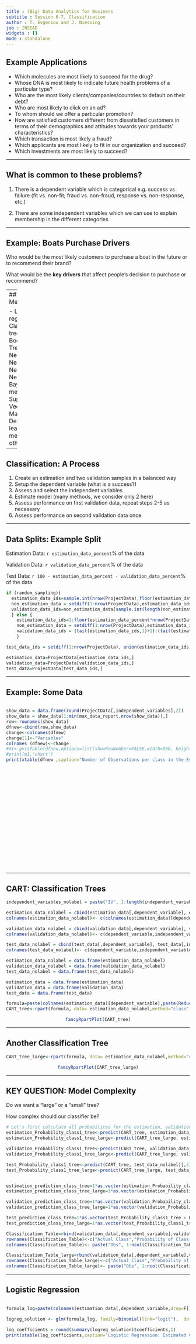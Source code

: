 ```yaml
---
title : (Big) Data Analytics for Business
subtitle : Session 6-7, Classification
author : T. Evgeniou and J. Niessing
job : INSEAD
widgets : []
mode : standalone 
---
```


## Example Applications

- Which molecules are most likely to succeed for the drug?
- Whose DNA is most likely to indicate future health problems of a particular type?
- Who are the most likely clients/companies/countries to default on their debt?
- Who are most likely to click on an ad? 
- To whom should we offer a particular promotion?
- How are satisfied customers different from dissatisfied customers in terms of their demographics and attitudes towards your products’ characteristics?
- Which transaction is most likely a fraud?
- Which applicants are most likely to fit in our organization and succeed?
- Which investments are most likely to succeed?

---

## What is common to these problems?

1. There is a dependent variable which is categorical e.g. success vs failure (fit vs. non-fit; fraud vs. non-fraud, response vs. non-response, etc.)

2. There are some independent variables which we can use to explain membership in the different categories

---

## Example: Boats Purchase Drivers

Who would be the most likely customers to purchase a boat in the future or to recommend their brand?

What would be the **key drivers** that affect people's decision to purchase or recommend?

---
## Various Methods

- Logistic regression
- Classification trees
- Boosted Trees
- Nearest Neighbors
- Neural Networks
- Bayesian methods
- Support Vector Machines
- Deep learning methods
- others...

---


## Classification: A Process

1. Create an estimation and two validation samples in a balanced way 
2. Setup the dependent variable (what is a success?)
3. Assess and select the independent variables
4. Estimate model (many methods, we consider only 2 here)
5. Assess performance on first validation data, repeat steps 2-5 as necessary
6. Assess performance on second validation data once

---

## Data Splits: Example Split

Estimation Data: `r estimation_data_percent`% of the data

Validation Data: `r validation_data_percent`% of the data

Test Data: `r 100 - estimation_data_percent - validation_data_percent`% of the data

```r

if (random_sampling){
  estimation_data_ids=sample.int(nrow(ProjectData),floor(estimation_data_percent*nrow(ProjectData)/100))
  non_estimation_data = setdiff(1:nrow(ProjectData),estimation_data_ids)
  validation_data_ids=non_estimation_data[sample.int(length(non_estimation_data), floor(validation_data_percent/(validation_data_percent+test_data_percent)*length(non_estimation_data)))]
  } else {
    estimation_data_ids=1:floor(estimation_data_percent*nrow(ProjectData)/100)
    non_estimation_data = setdiff(1:nrow(ProjectData),estimation_data_ids)
    validation_data_ids = (tail(estimation_data_ids,1)+1):(tail(estimation_data_ids,1) + floor(validation_data_percent/(validation_data_percent+test_data_percent)*length(non_estimation_data)))
    }

test_data_ids = setdiff(1:nrow(ProjectData), union(estimation_data_ids,validation_data_ids))

estimation_data=ProjectData[estimation_data_ids,]
validation_data=ProjectData[validation_data_ids,]
test_data=ProjectData[test_data_ids,]
```

---

## Example: Some Data
<style>
.wrapper{


width: 100%;

overflow-x: scroll;

}
.wrapper1{

height:450px;
overflow-y: scroll;
}
</style>
<div class="wrapper wrapper1">
```r
show_data = data.frame(round(ProjectData[,independent_variables],2))
show_data = show_data[1:min(max_data_report,nrow(show_data)),]
row<-rownames(show_data)
dfnew<-cbind(row,show_data)
change<-colnames(dfnew)
change[1]<-"Variables"
colnames (dfnew)<-change
#m1<-gvisTable(dfnew,options=list(showRowNumber=FALSE,width=960, height=440,allowHTML=TRUE,page='disable'))
#print(m1,'chart')
print(xtable(dfnew ,caption="Number of Observations per class in the Estimation Sample", digits=1,),type="html",html.table.attributes = "class='table table-striped table-hover table-bordered'",caption.placement="top",comment = FALSE,include.rownames = TRUE)
```
</div>

---

## CART: Classification Trees


```r

independent_variables_nolabel = paste("IV", 1:length(independent_variables), sep="")

estimation_data_nolabel = cbind(estimation_data[,dependent_variable], estimation_data[,independent_variables])
colnames(estimation_data_nolabel)<- c(colnames(estimation_data)[dependent_variable],independent_variables_nolabel)

validation_data_nolabel = cbind(validation_data[,dependent_variable], validation_data[,independent_variables])
colnames(validation_data_nolabel)<- c(dependent_variable,independent_variables_nolabel)

test_data_nolabel = cbind(test_data[,dependent_variable], test_data[,independent_variables])
colnames(test_data_nolabel)<- c(dependent_variable,independent_variables_nolabel)

estimation_data_nolabel = data.frame(estimation_data_nolabel)
validation_data_nolabel = data.frame(validation_data_nolabel)
test_data_nolabel = data.frame(test_data_nolabel)

estimation_data = data.frame(estimation_data)
validation_data = data.frame(validation_data)
test_data = data.frame(test_data)

```
<center>
```r
formula=paste(colnames(estimation_data)[dependent_variable],paste(Reduce(paste,sapply(head(independent_variables_nolabel,-1), function(i) paste(i,"+",sep=""))),tail(independent_variables_nolabel,1),sep=""),sep="~")
CART_tree<-rpart(formula, data= estimation_data_nolabel,method="class", control=CART_control)

fancyRpartPlot(CART_tree)
```
</center>

---

## Another Classification Tree

<center>
```r
CART_tree_large<-rpart(formula, data= estimation_data_nolabel,method="class", control=rpart.control(cp = 0.005))

fancyRpartPlot(CART_tree_large)
```
</center>

---

## KEY QUESTION: Model Complexity

Do we want a "large" or a "small" tree? 

How complex should our classifier be?


```r
# Let's first calculate all probabilites for the estimation, validation, and test data
estimation_Probability_class1_tree<-predict(CART_tree, estimation_data_nolabel)[,2]
estimation_Probability_class1_tree_large<-predict(CART_tree_large, estimation_data_nolabel)[,2]

validation_Probability_class1_tree<-predict(CART_tree, validation_data_nolabel)[,2]
validation_Probability_class1_tree_large<-predict(CART_tree_large, validation_data_nolabel)[,2]

test_Probability_class1_tree<-predict(CART_tree, test_data_nolabel)[,2]
test_Probability_class1_tree_large<-predict(CART_tree_large, test_data_nolabel)[,2]


estimation_prediction_class_tree=1*as.vector(estimation_Probability_class1_tree > Probability_Threshold)
estimation_prediction_class_tree_large=1*as.vector(estimation_Probability_class1_tree_large > Probability_Threshold)

validation_prediction_class_tree=1*as.vector(validation_Probability_class1_tree > Probability_Threshold)
validation_prediction_class_tree_large=1*as.vector(validation_Probability_class1_tree_large > Probability_Threshold)

test_prediction_class_tree=1*as.vector(test_Probability_class1_tree > Probability_Threshold)
test_prediction_class_tree_large=1*as.vector(test_Probability_class1_tree_large > Probability_Threshold)

```

```r

Classification_Table=rbind(validation_data[,dependent_variable],validation_Probability_class1_tree)
rownames(Classification_Table)<-c("Actual Class","Probability of Class 1")
colnames(Classification_Table)<- paste("Obs", 1:ncol(Classification_Table), sep=" ")

Classification_Table_large=rbind(validation_data[,dependent_variable],validation_Probability_class1_tree)
rownames(Classification_Table_large)<-c("Actual Class","Probability of Class 1")
colnames(Classification_Table_large)<- paste("Obs", 1:ncol(Classification_Table_large), sep=" ")

```

---

## Logistic Regression

<style>
.wrapper{
            
            
            width: 100%;
           
            overflow-x: scroll;
             
          }
.wrapper1{
            
           height:400px;
             overflow-y: scroll;
          }
</style>
<div class="wrapper wrapper1">
```r

formula_log=paste(colnames(estimation_data[,dependent_variable,drop=F]),paste(Reduce(paste,sapply(head(independent_variables,-1), function(i) paste(colnames(estimation_data)[i],"+",sep=""))),colnames(estimation_data)[tail(independent_variables,1)],sep=""),sep="~")

logreg_solution <- glm(formula_log, family=binomial(link="logit"),  data=estimation_data)

log_coefficients = round(summary(logreg_solution)$coefficients,1)
print(xtable(log_coefficients,caption="Logistic Regression: Estimated Coefficients" , digits=1,),type="html",html.table.attributes = "class='table table-striped table-hover table-bordered'",caption.placement="top",comment = FALSE,include.rownames = TRUE)

```
</div>

```r
# Let's get the probabilities for the 3 types of data again
estimation_Probability_class1_log<-predict(logreg_solution, type="response", newdata=estimation_data[,independent_variables])
validation_Probability_class1_log<-predict(logreg_solution, type="response", newdata=validation_data[,independent_variables])
test_Probability_class1_log<-predict(logreg_solution, type="response", newdata=test_data[,independent_variables])

estimation_prediction_class_log=1*as.vector(estimation_Probability_class1_log > Probability_Threshold)
validation_prediction_class_log=1*as.vector(validation_Probability_class1_log > Probability_Threshold)
test_prediction_class_log=1*as.vector(test_Probability_class1_log > Probability_Threshold)

```

---

## Drivers Analysis

<style>
.wrapper{
            
            
            width: 100%;
           
            overflow-x: scroll;
             
          }
.wrapper1{
            
           height:400px;
             overflow-y: scroll;
          }
</style>
<div class="wrapper wrapper1">
```r
log_importance = tail(log_coefficients[,"z value", drop=F],-1) # remove the intercept
log_importance = log_importance/max(abs(log_importance))

tree_importance = CART_tree$variable.importance
tree_ordered_drivers = as.numeric(gsub("\\IV"," ",names(CART_tree$variable.importance)))
tree_importance_final = rep(0,length(independent_variables))
tree_importance_final[tree_ordered_drivers] <- tree_importance
tree_importance_final <- tree_importance_final/max(abs(tree_importance_final))
tree_importance_final <- tree_importance_final*sign(log_importance)

large_tree_importance = CART_tree_large$variable.importance
large_tree_ordered_drivers = as.numeric(gsub("\\IV"," ",names(CART_tree_large$variable.importance)))
large_tree_importance_final = rep(0,length(independent_variables))
large_tree_importance_final[large_tree_ordered_drivers] <- large_tree_importance
large_tree_importance_final <- large_tree_importance_final/max(abs(large_tree_importance_final))
large_tree_importance_final <- large_tree_importance_final*sign(log_importance)

Importance_table <- cbind(tree_importance_final,large_tree_importance_final, log_importance)
colnames(Importance_table) <- c("CART 1", "CART 2", "Logistic Regr.")
rownames(Importance_table) <- rownames(log_importance)
## printing the result in a clean-slate table
cat(renderHeatmapX(Importance_table, border=1, center = 0, minvalue = 0))
```
</div>

---

## Hit Ratio: Validation Data
<div class="row">
<div class="col-md-6">
```r
validation_actual=validation_data[,dependent_variable]
validation_predictions = rbind(validation_prediction_class_tree,
                               validation_prediction_class_tree_large,
                               validation_prediction_class_log)
validation_hit_rates = rbind(
  100*sum(validation_prediction_class_tree==validation_actual)/length(validation_actual), 
  100*sum(validation_prediction_class_tree_large==validation_actual)/length(validation_actual), 
  100*sum(validation_prediction_class_log==validation_actual)/length(validation_actual)
  )
colnames(validation_hit_rates) <- "Hit Ratio"
rownames(validation_hit_rates) <- c("First CART", "Second CART", "Logistic Regression")

print(xtable(validation_hit_rates ,caption="Validation Data Hit Ratios for different classifiers tested", digits=1,),type="html",html.table.attributes = "class='table table-striped table-hover table-bordered'",caption.placement="top",comment = FALSE,include.rownames = TRUE)

```
</div>
</div>

---

## Hit Ratio: Estimation Data
<div class="row">
<div class="col-md-6">
```r
estimation_actual=estimation_data[,dependent_variable]
estimation_predictions = rbind(estimation_prediction_class_tree,
                               estimation_prediction_class_tree_large,
                               estimation_prediction_class_log)
estimation_hit_rates = rbind(
  100*sum(estimation_prediction_class_tree==estimation_actual)/length(estimation_actual), 
  100*sum(estimation_prediction_class_tree_large==estimation_actual)/length(estimation_actual), 
  100*sum(estimation_prediction_class_log==estimation_actual)/length(estimation_actual)
  )
colnames(estimation_hit_rates) <- "Hit Ratio"
rownames(estimation_hit_rates) <- c("First CART", "Second CART", "Logistic Regression")

print(xtable(estimation_hit_rates ,caption="Estimation Data Hit Ratios for different classifiers tested", digits=1,),type="html",html.table.attributes = "class='table table-striped table-hover table-bordered'",caption.placement="top",comment = FALSE,include.rownames = TRUE)
```
</div>
</div>

---

## Fit versus Prediction

Should the performance of our model be similar in the estimation and validation data? 

How about when we deploy the model?

Why should performance be different? Why should it not? What can we do about it?


---

## Hit Ratios: Test Data for best validation hit rate method
<div class="row">
<div class="col-md-6">
```r
test_actual=test_data[,dependent_variable]
test_predictions = rbind(test_prediction_class_tree,
                         test_prediction_class_tree_large,
                         test_prediction_class_log)
test_hit_rates = rbind(
  100*sum(test_prediction_class_tree==test_actual)/length(test_actual), 
  100*sum(test_prediction_class_tree_large==test_actual)/length(test_actual), 
  100*sum(test_prediction_class_log==test_actual)/length(test_actual)
  )
colnames(test_hit_rates) <- "Hit Ratio"
rownames(test_hit_rates) <- c("First CART", "Second CART", "Logistic Regression")

print(xtable(test_hit_rates ,caption="Test Data Hit Ratios for different classifiers tested", digits=1,),type="html",html.table.attributes = "class='table table-striped table-hover table-bordered'",caption.placement="top",comment = FALSE,include.rownames = TRUE)

```
</div>
</div>

---

## Confusion Matrix: Test Data
<div class="row">
<div class="col-md-6">
```r
test_prediction_best = test_predictions[which.max(validation_hit_rates),]
conf_matrix = matrix(rep(0,4),ncol=2)
conf_matrix[1,1]<- 100*sum(test_prediction_best*test_data[,dependent_variable])/sum(test_data[,dependent_variable])
conf_matrix[1,2]<- 100*sum((!test_prediction_best)*test_data[,dependent_variable])/sum(test_data[,dependent_variable])
conf_matrix[2,1]<- 100*sum((!test_prediction_best)*(!test_data[,dependent_variable]))/sum((!test_data[,dependent_variable]))
conf_matrix[2,2]<- 100*sum((test_prediction_best)*(!test_data[,dependent_variable]))/sum((!test_data[,dependent_variable]))
conf_matrix = round(conf_matrix,2)

colnames(conf_matrix) <- c("Predicted 1", "Predicted 0")
rownames(conf_matrix) <- c("Actual 1", "Actual 0")

print(xtable(conf_matrix ,caption="Confusion Matrix for test data", digits=1,),type="html",html.table.attributes = "class='table table-striped table-hover table-bordered'",caption.placement="top",comment = FALSE)
```
</div>
</div>

---

## ROC Curves: Test Data

(black: CART 1; red: CART 2; blue: logistic regression):


```r

test_actual_class <- as.numeric(test_data[,dependent_variable])

pred_tree_test <- prediction(test_Probability_class1_tree, test_actual_class)
pred_tree_large_test <- prediction(test_Probability_class1_tree_large, test_actual_class)
pred_log_test <- prediction(test_Probability_class1_log, test_actual_class)
```


```r
plot(performance(pred_tree_large_test, "tpr", "fpr"), col="red", lty=1, add=FALSE)
grid()
par(new=TRUE)
plot(performance(pred_log_test, "tpr", "fpr"), col="blue", lty=1, add=FALSE)
par(new=TRUE)
plot(performance(pred_tree_test, "tpr", "fpr"),  lty=1, add=FALSE, main="ROC Curve")
par(new=FALSE)

```

---

## Lift Curves: Test Data


<style>
.wrapper{
            
            
            width: 100%;
           
            overflow-x: scroll;
             
          }
.wrapper1{
            
           height:450px;
             overflow-y: scroll;
          }
</style>
<div class="wrapper wrapper1">

```r
test_actual<- test_data[,dependent_variable]
all1s = sum(test_actual)

probs = test_Probability_class1_tree
xaxis = sort(unique(c(0,1,probs)), decreasing = TRUE)
res = 100*Reduce(cbind,lapply(xaxis, function(prob){
  useonly = which(probs >= 1-prob)
  c(length(useonly)/length(test_actual), sum(test_actual[useonly])/all1s) 
  }))
xaxis = res[1,]; yaxis = res[2,]
names(xaxis)<- NULL; names(yaxis) <- NULL
frame<-cbind(xaxis,yaxis)
frame<-as.data.frame(frame)
LineFrame   <- gvisLineChart(frame, xvar=c("xaxis"), yvar="yaxis", options=list(title='Lift Curve for test data CART', legend="right", width=600, height=400, hAxis="{title:'Percent of data', titleTextStyle:{color:'black'}}", vAxes="[{title:' Percent of Class 1'}]",  series="[{color:'green',pointSize:3, targetAxisIndex: 0}]"))
print(LineFrame,'chart')

probs = test_Probability_class1_tree_large
xaxis = sort(unique(c(0,1,probs)), decreasing = TRUE)
res = 100*Reduce(cbind,lapply(xaxis, function(prob){
  useonly = which(probs >= 1-prob)
  c(length(useonly)/length(test_actual), sum(test_actual[useonly])/all1s) 
  }))
xaxis = res[1,]; yaxis = res[2,]
names(xaxis)<- NULL; names(yaxis) <- NULL
frame<-cbind(xaxis,yaxis)
frame<-as.data.frame(frame)
LineFrame1   <- gvisLineChart(frame, xvar=c("xaxis"), yvar="yaxis", options=list(title='Lift Curve for test data CART large', legend="right", width=600, height=400, hAxis="{title:'Percent of data', titleTextStyle:{color:'black'}}", vAxes="[{title:'Percent of Class 1'}]",  series="[{color:'green',pointSize:3, targetAxisIndex: 0}]"))
print(LineFrame1,'chart')

probs = test_Probability_class1_log
xaxis = sort(unique(c(0,1,probs)), decreasing = TRUE)
res = 100*Reduce(cbind,lapply(xaxis, function(prob){
  useonly = which(probs >= 1-prob)
  c(length(useonly)/length(test_actual), sum(test_actual[useonly])/all1s) 
  }))
xaxis = res[1,]; yaxis = res[2,]
names(xaxis)<- NULL; names(yaxis) <- NULL
frame<-cbind(xaxis,yaxis)
frame<-as.data.frame(frame)
LineFrame2  <- gvisLineChart(frame, xvar=c("xaxis"), yvar="yaxis", options=list(title='Lift Curve for test data CART large', legend="right", width=600, height=400, hAxis="{title:'Percent of data', titleTextStyle:{color:'black'}}", vAxes="[{title:'Percent of Class 1'}]",  series="[{color:'green',pointSize:3, targetAxisIndex: 0}]"))
print(LineFrame2,'chart')

```
</div>

---

## Profit Matrix
<div class="row">
<div class="col-md-6">
```r

print(xtable(Profit_Matrix ,caption="Assumed Profits and Costs", digits=1,),type="html",html.table.attributes = "class='table table-striped table-hover table-bordered'",caption.placement="top",comment = FALSE,include.rownames = TRUE)

```
</div>
</div>

---

## Profit Curves: Test Data

<style>
.wrapper{
            
            
            width: 100%;
           
            overflow-x: scroll;
             
          }
.wrapper1{
            
           height:450px;
             overflow-y: scroll;
          }
</style>
<div class="wrapper wrapper1">

```r
actual_class<- test_data[,dependent_variable]

probs = test_Probability_class1_tree
xaxis = sort(unique(c(0,1,probs)), decreasing = TRUE)
res = Reduce(cbind,lapply(xaxis, function(prob){
  useonly = which(probs >= prob)
  predict_class = 1*(probs >= prob)
  theprofit = Profit_Matrix[1,1]*sum(predict_class==1 & actual_class ==1)+
    Profit_Matrix[1,2]*sum(predict_class==0 & actual_class ==1)+
    Profit_Matrix[2,1]*sum(predict_class==1 & actual_class ==0)+
    Profit_Matrix[2,2]*sum(predict_class==0 & actual_class ==0)
  
  c(100*length(useonly)/length(actual_class), theprofit) 
  }))
xaxis = res[1,]; yaxis = res[2,]
names(xaxis)<- NULL; names(yaxis) <- NULL
frame<-cbind(xaxis,yaxis)
frame<-as.data.frame(frame)
LineFramev1   <- gvisLineChart(frame, xvar=c("xaxis"), yvar="yaxis", options=list(title='Profit Curve for test data CART 1', legend="right", width=600, height=600, hAxis="{title:'Percent Selected', titleTextStyle:{color:'black'}}", vAxes="[{title:'Estimated Profit'}]",  series="[{color:'green',pointSize:3, targetAxisIndex: 0}]"))
print(LineFramev1,'chart')

probs = test_Probability_class1_tree_large
xaxis = sort(unique(c(0,1,probs)), decreasing = TRUE)
res = Reduce(cbind,lapply(xaxis, function(prob){
  useonly = which(probs >= prob)
  predict_class = 1*(probs >= prob)
  theprofit = Profit_Matrix[1,1]*sum(predict_class==1 & actual_class ==1)+
    Profit_Matrix[1,2]*sum(predict_class==0 & actual_class ==1)+
    Profit_Matrix[2,1]*sum(predict_class==1 & actual_class ==0)+
    Profit_Matrix[2,2]*sum(predict_class==0 & actual_class ==0)
  
  c(100*length(useonly)/length(actual_class), theprofit) 
  }))
xaxis = res[1,]; yaxis = res[2,]
names(xaxis)<- NULL; names(yaxis) <- NULL
frame<-cbind(xaxis,yaxis)
frame<-as.data.frame(frame)
LineFramev2   <- gvisLineChart(frame, xvar=c("xaxis"), yvar="yaxis", options=list(title='Profit Curve for test data CART 2', legend="right", width=600, height=400, hAxis="{title:'Percent Selected', titleTextStyle:{color:'black'}}", vAxes="[{title:'Estimated Profit'}]",  series="[{color:'green',pointSize:3, targetAxisIndex: 0}]"))
print(LineFramev2,'chart')

probs = test_Probability_class1_log
xaxis = sort(unique(c(0,1,probs)), decreasing = TRUE)
res = Reduce(cbind,lapply(xaxis, function(prob){
  useonly = which(probs >= prob)
  predict_class = 1*(probs >= prob)
  theprofit = Profit_Matrix[1,1]*sum(predict_class==1 & actual_class ==1)+
    Profit_Matrix[1,2]*sum(predict_class==0 & actual_class ==1)+
    Profit_Matrix[2,1]*sum(predict_class==1 & actual_class ==0)+
    Profit_Matrix[2,2]*sum(predict_class==0 & actual_class ==0)
  
  c(100*length(useonly)/length(actual_class), theprofit) 
  }))
xaxis = res[1,]; yaxis = res[2,]
names(xaxis)<- NULL; names(yaxis) <- NULL
frame<-cbind(xaxis,yaxis)
frame<-as.data.frame(frame)
LineFramev3   <- gvisLineChart(frame, xvar=c("xaxis"), yvar="yaxis", options=list(title='Profit Curve for test data logistic regression', legend="right", width=600, height=400, hAxis="{title:'Percent Selected', titleTextStyle:{color:'black'}}", vAxes="[{title:'Estimated Profit'}]",  series="[{color:'green',pointSize:3, targetAxisIndex: 0}]"))
print(LineFramev3,'chart')
```
</div>

---

## Segment Specific Drivers Analysis


What if we do the same analysis but for each segment separately? 

Does it make sense to do so? Why?

---

## Segment Specific Drivers Analysis

<style>
.wrapper{
            
            
            width: 100%;
           
            overflow-x: scroll;
             
          }
.wrapper1{
            
           height:400px;
             overflow-y: scroll;
          }
</style>
<div class="wrapper wrapper1">
```r
numb_clusters_used = 5

cluster_file = paste(paste(local_directory,"data", sep="/"),paste(paste(datafile_name,paste("cluster",numb_clusters_used,sep="") , sep="_"), "csv", sep="."), sep="/")

cluster_ids <- read.csv(cluster_file, sep=",", dec=".") # this contains only the matrix ProjectData
cluster_ids <- data.matrix(cluster_ids)
cluster_ids = cluster_ids[,2]

actual_class<- test_data[,dependent_variable]
probs_tree = 0*test_Probability_class1_tree
probs_tree_large = 0*test_Probability_class1_tree_large
probs_log = 0*test_Probability_class1_log
Log_Drivers = NULL

for (i in sort(unique(cluster_ids))){
  useonly = which(cluster_ids==i)
  if (length(useonly) >= min_segment){
    
    test_ids_used = intersect(test_data_ids,useonly)
    probs_to_fill = which(sapply(test_data_ids, function(i) sum(test_ids_used==i)) !=0)
    estimation_data_clus=ProjectData[intersect(estimation_data_ids,useonly) ,]
    test_data_clus=ProjectData[intersect(test_data_ids,useonly),]
    
    ###
    estimation_data_clus_nolabel = cbind(estimation_data_clus[,dependent_variable], estimation_data_clus[,independent_variables])
    colnames(estimation_data_clus_nolabel)<- c(colnames(estimation_data_clus)[dependent_variable],independent_variables_nolabel)
    
    test_data_clus_nolabel = cbind(test_data_clus[,dependent_variable], test_data_clus[,independent_variables])
    colnames(test_data_clus_nolabel)<- c(dependent_variable,independent_variables_nolabel)
    
    estimation_data_clus = data.frame(estimation_data_clus)
    test_data_clus = data.frame(test_data_clus)
    estimation_data_clus_nolabel = data.frame(estimation_data_clus_nolabel)
    test_data_clus_nolabel = data.frame(test_data_clus_nolabel)
    ###
    
    CART_tree<-rpart(formula, data= estimation_data_clus_nolabel,method="class", control=CART_control)    
    CART_tree_large<-rpart(formula, data= estimation_data_clus_nolabel,method="class", control=rpart.control(cp = 0.005))
    logreg_solution <- glm(formula_log, family=binomial(link="logit"), data=estimation_data_clus)
    
    #####
    
    test_Probability_class1_tree<-predict(CART_tree, test_data_clus_nolabel)[,2]
    test_Probability_class1_tree_large<-predict(CART_tree_large, test_data_clus_nolabel)[,2]
    test_Probability_class1_log<-predict(logreg_solution, type="response", newdata=test_data_clus[,independent_variables])
    
    #######
    probs_tree[probs_to_fill] <- test_Probability_class1_tree
    probs_tree_large[probs_to_fill] <- test_Probability_class1_tree
    probs_log[probs_to_fill] <- test_Probability_class1_log
    
    
    log_coefficients = round(summary(logreg_solution)$coefficients,1)
    Log_Drivers_segment = tail(log_coefficients[,"z value", drop=F],-1) # remove the intercept
    Log_Drivers_segment = Log_Drivers_segment/max(abs(Log_Drivers_segment))
    
    tree_importance = CART_tree$variable.importance
    tree_ordered_drivers = as.numeric(gsub("\\IV"," ",names(CART_tree$variable.importance)))
    tree_importance_final = rep(0,length(independent_variables))
    tree_importance_final[tree_ordered_drivers] <- tree_importance
    tree_importance_final <- tree_importance_final/max(abs(tree_importance_final))
    tree_importance_final <- tree_importance_final*sign(Log_Drivers_segment)
    
    #Log_Drivers = cbind(Log_Drivers,tree_importance_final)
    Log_Drivers = cbind(Log_Drivers,Log_Drivers_segment)
    
    
    }
  }
colnames(Log_Drivers) <- paste("Segment", 1:length(unique(cluster_ids)), sep = " ")
cat(renderHeatmapX(tail(Log_Drivers,-1), border=1, center = 0, minvalue = 0))

```
</div>


---

## Segment Specific Profit Curves: Test Data

Expected revenues can increase by 15% in this case: Is that a good number?

<style>
.wrapper{
            
            
            width: 100%;
           
            overflow-x: scroll;
             
          }
.wrapper1{
            
           height:450px;
             overflow-y: scroll;
          }
</style>
<div class="wrapper wrapper1">

```r
actual_class<- test_data[,dependent_variable]

probs = probs_tree
xaxis = sort(unique(c(0,1,probs)), decreasing = TRUE)
res = Reduce(cbind,lapply(xaxis, function(prob){
  useonly = which(probs >= prob)
  predict_class = 1*(probs >= prob)
  theprofit = Profit_Matrix[1,1]*sum(predict_class==1 & actual_class ==1)+
    Profit_Matrix[1,2]*sum(predict_class==0 & actual_class ==1)+
    Profit_Matrix[2,1]*sum(predict_class==1 & actual_class ==0)+
    Profit_Matrix[2,2]*sum(predict_class==0 & actual_class ==0)
  
  c(100*length(useonly)/length(actual_class), theprofit) 
  }))
xaxis = res[1,]; yaxis = res[2,]
names(xaxis)<- NULL; names(yaxis) <- NULL
frame<-cbind(xaxis,yaxis)
frame<-as.data.frame(frame)
LineFramev1   <- gvisLineChart(frame, xvar=c("xaxis"), yvar="yaxis", options=list(title='Profit Curve for test data CART 1', legend="right", width=600, height=600, hAxis="{title:'Percent Selected', titleTextStyle:{color:'black'}}", vAxes="[{title:'Estimated Profit'}]",  series="[{color:'green',pointSize:3, targetAxisIndex: 0}]"))
print(LineFramev1,'chart')

probs = probs_tree_large
xaxis = sort(unique(c(0,1,probs)), decreasing = TRUE)
res = Reduce(cbind,lapply(xaxis, function(prob){
  useonly = which(probs >= prob)
  predict_class = 1*(probs >= prob)
  theprofit = Profit_Matrix[1,1]*sum(predict_class==1 & actual_class ==1)+
    Profit_Matrix[1,2]*sum(predict_class==0 & actual_class ==1)+
    Profit_Matrix[2,1]*sum(predict_class==1 & actual_class ==0)+
    Profit_Matrix[2,2]*sum(predict_class==0 & actual_class ==0)
  
  c(100*length(useonly)/length(actual_class), theprofit) 
  }))
xaxis = res[1,]; yaxis = res[2,]
names(xaxis)<- NULL; names(yaxis) <- NULL
frame<-cbind(xaxis,yaxis)
frame<-as.data.frame(frame)
LineFramev2   <- gvisLineChart(frame, xvar=c("xaxis"), yvar="yaxis", options=list(title='Profit Curve for test data CART 2', legend="right", width=600, height=400, hAxis="{title:'Percent Selected', titleTextStyle:{color:'black'}}", vAxes="[{title:'Estimated Profit'}]",  series="[{color:'green',pointSize:3, targetAxisIndex: 0}]"))
print(LineFramev2,'chart')

probs = probs_log
xaxis = sort(unique(c(0,1,probs)), decreasing = TRUE)
res = Reduce(cbind,lapply(xaxis, function(prob){
  useonly = which(probs >= prob)
  predict_class = 1*(probs >= prob)
  theprofit = Profit_Matrix[1,1]*sum(predict_class==1 & actual_class ==1)+
    Profit_Matrix[1,2]*sum(predict_class==0 & actual_class ==1)+
    Profit_Matrix[2,1]*sum(predict_class==1 & actual_class ==0)+
    Profit_Matrix[2,2]*sum(predict_class==0 & actual_class ==0)
  
  c(100*length(useonly)/length(actual_class), theprofit) 
  }))
xaxis = res[1,]; yaxis = res[2,]
names(xaxis)<- NULL; names(yaxis) <- NULL
frame<-cbind(xaxis,yaxis)
frame<-as.data.frame(frame)
LineFramev3   <- gvisLineChart(frame, xvar=c("xaxis"), yvar="yaxis", options=list(title='Profit Curve for test data logistic regression', legend="right", width=600, height=400, hAxis="{title:'Percent Selected', titleTextStyle:{color:'black'}}", vAxes="[{title:'Estimated Profit'}]",  series="[{color:'green',pointSize:3, targetAxisIndex: 0}]"))
print(LineFramev3,'chart')
```
</div>

---

## Iterative Data Analytics Processes

Does segment specific analysis help for our business decisions? 

Which solution should we use? 

Should we explore a different solution? 

Should we re-start from data collection, factor analysis, segmentation, or classification and drivers' analysis? 

How can the company use the final solution?

---

## Observations and Lessons

- Fitting data is very easy: prediction is the challenge
- Beware of overfitting: key risk
- Beware of changes in the statistics of the data
- Defining what "success" is can be crucial
- Segment specific analysis must be considered when data are heterogeneous (15% increase in revenues in this case)
- Contextual knowledge is absolutely necessary
- Many performance metrics available
- Deployment of classification models requires a number of managerial decisions
- Iterations are necessary: Efficiency, Replicability, Reusability are key
- Data Analytics requires a balance between quantitative and qualitative criteria: it is "Art AND Science"

--- 

## Next Class: Wrap Up
